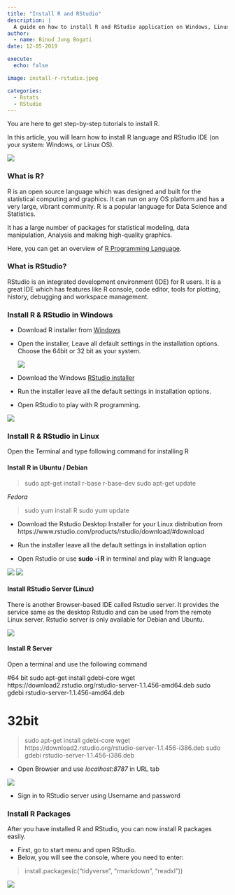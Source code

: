 ```yaml
---
title: "Install R and RStudio"
description: |
  A guide on how to install R and RStudio application on Windows, Linux. 
author:
  - name: Binod Jung Bogati
date: 12-05-2019

execute: 
  echo: false

image: install-r-rstudio.jpeg

categories:
  - Rstats
  - RStudio
---
```


You are here to get step-by-step tutorials to install R.

In this article, you will learn how to install R language and RStudio IDE (on your system: Windows, or Linux OS).

![](install-r-rstudio.jpeg)

### What is R?

R is an open source language which was designed and built for the statistical computing and graphics. It can run on any OS platform and has a very large, vibrant community. R is a popular language for Data Science and Statistics.

It has a large number of packages for statistical modeling, data manipulation, Analysis and making high-quality graphics.

Here, you can get an overview of [R Programming Language](https://datasansar.com/what-is-r-programming).

### What is RStudio?

RStudio is an integrated development environment (IDE) for R users. It is a great IDE which has features like R console, code editor, tools for plotting, history, debugging and workspace management.

### Install R & RStudio in Windows

-   Download R installer from [Windows](https://cran.r-project.org/bin/windows/base)

-   Open the installer, Leave all default settings in the installation options. Choose the 64bit or 32 bit as your system.

    ![](install-r-windows.png)

-   Download the Windows [RStudio installer](https://www.rstudio.com/products/rstudio/download)

-   Run the installer leave all the default settings in installation options.

-   Open RStudio to play with R programming.

![](install-rstudio.png)

### Install R & RStudio in Linux

Open the Terminal and type following command for installing R

#### Install R in Ubuntu / Debian

> sudo apt-get install r-base r-base-dev sudo apt-get update

*Fedora*

> sudo yum install R sudo yum update

-   Download the Rstudio Desktop Installer for your Linux distribution from https://www.rstudio.com/products/rstudio/download/#download

-   Run the installer leave all the default settings in installation option

-   Open Rstudio or use **sudo -i R** in terminal and play with R language

![](rstudio-gui.png) ![](r-terminal.png)

#### Install RStudio Server (Linux)

There is another Browser-based IDE called Rstudio server. It provides the service same as the desktop Rstudio and can be used from the remote Linux server. Rstudio server is only available for Debian and Ubuntu.

![](rstudio-server.png)

#### Install R Server

Open a terminal and use the following command

#64 bit sudo apt-get install gdebi-core wget https://download2.rstudio.org/rstudio-server-1.1.456-amd64.deb sudo gdebi rstudio-server-1.1.456-amd64.deb

# 32bit

> sudo apt-get install gdebi-core wget https://download2.rstudio.org/rstudio-server-1.1.456-i386.deb sudo gdebi rstudio-server-1.1.456-i386.deb

-   Open Browser and use *localhost:8787* in URL tab

![](rstudio-server-signin.png)

-   Sign in to RStudio server using Username and password

### Install R Packages

After you have installed R and RStudio, you can now install R packages easily.

-   First, go to start menu and open RStudio.
-   Below, you will see the console, where you need to enter:

> install.packages(c("tidyverse", "rmarkdown", "readxl"))

![](install-r-packages.png)

